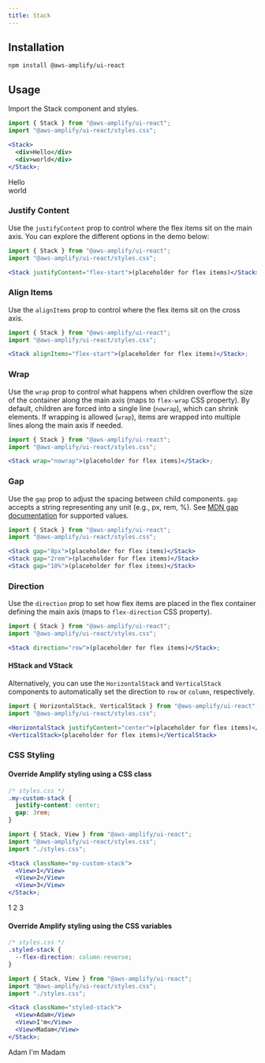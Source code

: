 ```yaml
---
title: Stack
---
```


## Installation

```
npm install @aws-amplify/ui-react
```

## Usage

Import the Stack component and styles.

```jsx
import { Stack } from "@aws-amplify/ui-react";
import "@aws-amplify/ui-react/styles.css";

<Stack>
  <div>Hello</div>
  <div>world</div>
</Stack>;
```

<Stack>
  <div>Hello</div>
  <div>world</div>
</Stack>

### Justify Content

Use the `justifyContent` prop to control where the flex items sit on the main axis. You can explore the different options in the demo below:

```jsx
import { Stack } from "@aws-amplify/ui-react";
import "@aws-amplify/ui-react/styles.css";

<Stack justifyContent="flex-start">(placeholder for flex items)</Stack>;
```

<StackDemo demoType="justifyContent" />

### Align Items

Use the `alignItems` prop to control where the flex items sit on the cross axis.

```jsx
import { Stack } from "@aws-amplify/ui-react";
import "@aws-amplify/ui-react/styles.css";

<Stack alignItems="flex-start">(placeholder for flex items)</Stack>;
```

<StackDemo demoType="alignItems" />

### Wrap

Use the `wrap` prop to control what happens when children overflow the size of the container along the main axis (maps to `flex-wrap` CSS property). By default, children are forced into a single line (`nowrap`), which can shrink elements. If wrapping is allowed (`wrap`), items are wrapped into multiple lines along the main axis if needed. 

```jsx
import { Stack } from "@aws-amplify/ui-react";
import "@aws-amplify/ui-react/styles.css";

<Stack wrap="nowrap">(placeholder for flex items)</Stack>;
```

<StackDemo demoType="wrap" />

### Gap

Use the `gap` prop to adjust the spacing between child components. `gap` accepts a string representing any unit (e.g., px, rem, %). See [MDN gap documentation](https://developer.mozilla.org/en-US/docs/Web/CSS/gap) for supported values. 

```jsx
import { Stack } from "@aws-amplify/ui-react";
import "@aws-amplify/ui-react/styles.css";

<Stack gap="8px">(placeholder for flex items)</Stack>
<Stack gap="2rem">(placeholder for flex items)</Stack>
<Stack gap="10%">(placeholder for flex items)</Stack>
```

<StackDemo demoType="gap" />

### Direction

Use the `direction` prop to set how flex items are placed in the flex container defining the main axis (maps to `flex-direction` CSS property).

```jsx
import { Stack } from "@aws-amplify/ui-react";
import "@aws-amplify/ui-react/styles.css";

<Stack direction="row">(placeholder for flex items)</Stack>;
```

<StackDemo demoType="direction" />

#### HStack and VStack

Alternatively, you can use the `HorizontalStack` and `VerticalStack` components to automatically set the direction to `row` or `column`, respectively.

```jsx
import { HorizontalStack, VerticalStack } from "@aws-amplify/ui-react";
import "@aws-amplify/ui-react/styles.css";

<HorizontalStack justifyContent="center">(placeholder for flex items)</HorizontalStack>
<VerticalStack>(placeholder for flex items)</VerticalStack>
```

<StackDemo demoType="helpers" />

### CSS Styling

#### Override Amplify styling using a CSS class

```css
/* styles.css */
.my-custom-stack {
  justify-content: center;
  gap: 3rem;
}
```

```jsx
import { Stack, View } from "@aws-amplify/ui-react";
import "@aws-amplify/ui-react/styles.css";
import "./styles.css";

<Stack className="my-custom-stack">
  <View>1</View>
  <View>2</View>
  <View>3</View>
</Stack>;
```

<Stack className="my-custom-stack">
  <View>1</View>
  <View>2</View>
  <View>3</View>
</Stack>

#### Override Amplify styling using the CSS variables

```css
/* styles.css */
.styled-stack {
  --flex-direction: column-reverse;
}
```

```jsx
import { Stack, View } from "@aws-amplify/ui-react";
import "@aws-amplify/ui-react/styles.css";
import "./styles.css";

<Stack className="styled-stack">
  <View>Adam</View>
  <View>I'm</View>
  <View>Madam</View>
</Stack>;
```

<Stack className="styled-stack">
  <View>Adam</View>
  <View>I'm</View>
  <View>Madam</View>
</Stack>
